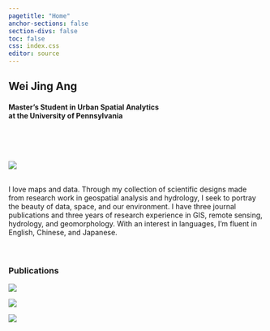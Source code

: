 ```yaml
---
pagetitle: "Home"
anchor-sections: false
section-divs: false
toc: false
css: index.css
editor: source
---
```


::: {.grid}

::: {.g-col-7} 
# Wei Jing Ang

#### Master's Student in Urban Spatial Analytics </br> at the University of Pennsylvania
</br>

<p align="left">
  <a href="https://scholar.google.com/citations?user=uX6hQK4AAAAJ&hl=en&authuser=1&oi=ao" target="_blank">
    <i class="fa-brands fa-google-scholar fa-lg"></i></a> &nbsp;
  <a href="https://www.linkedin.com/in/wei-jing-ang/" target="_blank">
    <i class="fa-brands fa-linkedin fa-lg"></i></a> &nbsp;
  <a href="https://github.com/weijingg" target="_blank">
    <i class="fa-brands fa-github fa-lg"></i></a>
</p>
:::

::: {.g-col-5}

![](images/pf.png){fig-alt="Profile" id="Profile"}

:::

:::
</br>
I love maps and data. Through my collection of scientific designs made from research work in geospatial analysis and hydrology, I seek to portray the beauty of data, space, and our environment. I have three journal publications and three years of research experience in GIS, remote sensing, hydrology, and geomorphology. With an interest in languages, I’m fluent in English, Chinese, and Japanese.
</br>
</br>
</br>

### Publications
::: {.grid}
::: {.g-col-4}
[![](images/Slide4.jpeg)](projects/Amazon/index.qmd){fig-alt="Amazon" id="Amazon"}
:::

::: {.g-col-4}
[![](images/Slide6.jpeg)](projects/Lakes/index.qmd){fig-alt="Lakes" id="Lakes"}
:::

::: {.g-col-4}
[![](images/Slide8.jpeg)](projects/Mekong/index.qmd){fig-alt="Mekong" id="Mekong"}
:::

:::
